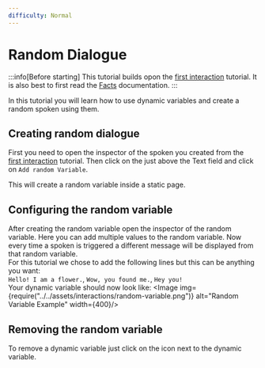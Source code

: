 ```yaml
---
difficulty: Normal
---
```



# Random Dialogue
:::info[Before starting]
This tutorial builds opon the [first interaction](./index.mdx) tutorial. It is also best to first read the [Facts](../03-facts/index.mdx) documentation.
:::

In this tutorial you will learn how to use dynamic variables and create a random spoken using them.

## Creating random dialogue
First you need to open the inspector of the spoken you created from the [first interaction](./index.mdx) tutorial. Then click on the <ActionButton button='dynamic-variable'/> just above the Text field and click on `Add random Variable`. 

<EntrySearch entryName='random_variable' />

This will create a random variable inside a static page.

## Configuring the random variable
After creating the random variable open the inspector of the random variable. Here you can add multiple values to the random variable. Now every time a spoken is triggered a different message will be displayed from that random variable.\
For this tutorial we chose to add the following lines but this can be anything you want:\
`Hello! I am a flower.`, `Wow, you found me.`, `Hey you!`\
Your dynamic variable should now look like:
<Image img={require("../../assets/interactions/random-variable.png")} alt="Random Variable Example" width={400}/>

## Removing the random variable
To remove a dynamic variable just click on the <ActionButton button='remove'/> icon next to the dynamic variable.